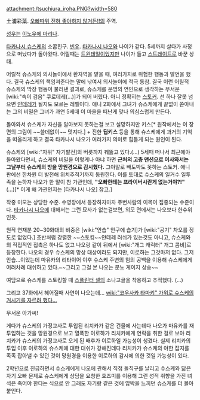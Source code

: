 attachment:/tsuchiura_iroha.PNG?width=580

土浦彩葉. [[오빠따위 전혀 좋아하지 않거든!!]]의 주역.

[[성우]]는 [[이노우에 마리나]]. 

[[타카나시 슈스케]]의 소꿉친구. [[빈유]]. [[타카나시 나오]]와 나이가 같다. 5세까지 살다가 사정으로 떠났다가 돌아왔다. 어릴때는 [[트윈테일]]이었지만 나이가 들고 [[스트레이트]]로 바꾼 상태. 

어릴적 슈스케의 의사놀이에서 환자역을 맡을 때, 여러가지로 위험한 행동과 발언을 했다. 결국 슈스케의 책임져준다는 말에 낚여서 의사놀이에 적극 동참. 결국 이런 어릴적 슈스케의 막장 행동이 불러낸 결과로, 슈스케를 운명의 연인으로 생각하는 무서운 [wiki:"속이 검음" 쿠로데레(…)]가 되어 버렸다. 아니 정확히는 [[스토커]]. 선 하나 잘못 넘으면 [[얀데레]]가 될지도 모르는 레벨이다. 애니 2화에서 그녀가 슈스케에게 끝없이 쏟아내는 그의 비밀은 그녀가 과연 5세때 이 마을을 떠난게 맞나 의심스럽게 만든다.

돌아와서 슈스케가 자신을 알아보지 못하는걸 보고 실망하지만 키스[* 원작에서는 이 장면의 그림이 ~~쓸데없이~~ 멋지다.] + 진한 '''딥키스''' 등을 통해 슈스케에게 과거의 기억을 떠올리게 하고 결국 타카나시 나오가 여러가지 의미로 힘들게 되는 원인이 된다.

슈스케의 [wiki:"자위" 자기발전]의 버릇까지 꿰뚫고 있다.(…) 5세때 떠나서 최근에야 돌아왔다면서, 슈스케의 비밀을 이렇게나 아냐 하면 '''근처의 고층 맨션으로 이사와서는 그날부터 슈스케의 방을 망원경으로 감시했다.''' 그야말로 빼도박도 못하는 스토커. 애니판에선 한차원 더 발전해 위치추적기까지 동원한다. 이를 토대로 슈스케의 일거수 일투족을 논하자 나오가 한 말이 참 가관인데, '''"오빠한테는 프라이버시란게 없는거야?!"''' (...)[* 이게 왜 가관인지는 [타카나시 나오] 참고.]

작중 미모는 상당한 수준. 수영장에서 등장하자마자 주변사람의 이목이 집중되는 수준이다. [[타카나시 나오]]에 대해서는 그런 묘사가 없는걸보면, 외모 면에서는 나오보다 한수위인듯.

원작 연재분 20~30화대의 비중은 [wiki:"안습" 안구에 습기]가 [wiki:"공기" 차오를 정도로 없었다.]  초반처럼 강렬한 ~~스토킹~~얀데레 러쉬가 있는것도 아니고, 슈스케와의 직접적인 접촉은 하나도 없고 나오랑 같이 뒤에서 [wiki:"개그 캐릭터" 개그 콤비]로 등장한다. 나오의 경우 슈스케의 망상 대상이라도 되지만, 이로하는 그것마저 없다. 그저 안습...이었는데 마유카의 리타이어 이후 슈스케 주변의 힘의 공백을 이용해 슈스케에게 여러차례 대쉬하고 있다.~~그리고 그걸 본 나오는 분노 게이지 상승~~

여담으로 슈스케를 스토킹할 때 [[스플린터 셀]]의 소나고글을 착용하고 추적했다. (...)

그리고 37화에서 헤어질때 사연이 나오는데... [[wiki:"코우사카 타마키" 가위로 슈스케의 거시기를 자르려 했다...]]

무서운 아가씨!

게다가 슈스케의 가정교사로 투입된 리치카가 같은 건물에 사는데다 나오가 마유카를 재투입하는 것을 망원경으로 보고 열폭한 이로하가 리치카에게 연락을 취한 걸로 보아 리치카가 슈스케의 가정교사로 오게 된 배후가 이로하일 가능성이 생겼다. 실제 리치카의 투입 이후 이로하의 슈스케에 대한 대쉬가 강해진데다 리치카가 슈스케의 야한 잡지를 족족 잡아낼 수 있던 것이 망원경을 이용한 이로하의 감시에 의한 것일 가능성이 있다.

2학년으로 진급하면서 슈스케에게 나오에 관해서 직접 돌직구를 날리고 슈스케와 닮은 자기 오빠 문제로 슈스케에게 상담을 요청한 호즈미를 이용해 그런 성적 취향을 가진 녀석은 죽어야 한다는 식으로 안 그래도 자기랑 같은 것에 압박을 느끼던 슈스케를 더 몰아 붙인다.
